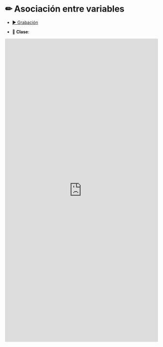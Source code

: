# &#9999; Asociación entre variables {-}

* <a href="https://www.google.cl" target="_blank">&#9654; Grabación</a>

* &#128196; **Clase**:

<iframe src="https://docs.google.com/gview?url=https://admisionyregistros.uc.cl/images/pdf/folletos_carreras/estadistica.pdf&embedded=true" style="width:100%; height:1000px;" frameborder="0">PDF de la clase</iframe>